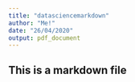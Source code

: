 ```yaml
---
title: "datasciencemarkdown"
author: "Me!"
date: "26/04/2020"
output: pdf_document
---
```


## This is a markdown file 
